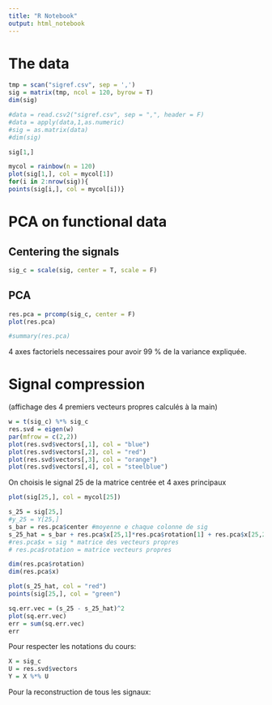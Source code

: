 ---
title: "R Notebook"
output: html_notebook
---

# The data
```{r}
tmp = scan("sigref.csv", sep = ',')
sig = matrix(tmp, ncol = 120, byrow = T)
dim(sig)
```

```{r}
#data = read.csv2("sigref.csv", sep = ",", header = F)
#data = apply(data,1,as.numeric)
#sig = as.matrix(data)
#dim(sig)
```

```{r}
sig[1,]
```

```{r}
mycol = rainbow(n = 120)
plot(sig[1,], col = mycol[1])
for(i in 2:nrow(sig)){
points(sig[i,], col = mycol[i])}
```

# PCA on functional data

## Centering the signals
```{r}
sig_c = scale(sig, center = T, scale = F)
```

## PCA
```{r}
res.pca = prcomp(sig_c, center = F)
plot(res.pca)
```

```{r}
#summary(res.pca)
```
 4 axes factoriels necessaires pour avoir 99 $\%$ de la variance expliquée.
 
# Signal compression

(affichage des 4 premiers vecteurs propres calculés à la main)

```{r}
w = t(sig_c) %*% sig_c
res.svd = eigen(w)
par(mfrow = c(2,2))
plot(res.svd$vectors[,1], col = "blue")
plot(res.svd$vectors[,2], col = "red")
plot(res.svd$vectors[,3], col = "orange")
plot(res.svd$vectors[,4], col = "steelblue")
```

 
 
On choisis le signal 25 de la matrice centrée et 4 axes principaux

```{r}
plot(sig[25,], col = mycol[25])
```


```{r}
s_25 = sig[25,]
#y_25 = Y[25,]
s_bar = res.pca$center #moyenne e chaque colonne de sig
s_25_hat = s_bar + res.pca$x[25,1]*res.pca$rotation[1] + res.pca$x[25,2]*res.pca$rotation[2] + res.pca$x[25,3]*res.pca$rotation[3] + res.pca$x[25,4]*res.pca$rotation[4] 
#res.pca$x = sig * matrice des vecteurs propres
# res.pca$rotation = matrice vecteurs propres
```
```{r}
dim(res.pca$rotation)
dim(res.pca$x)
```

```{r}
plot(s_25_hat, col = "red")
points(sig[25,], col = "green")
```

```{r}
sq.err.vec = (s_25 - s_25_hat)^2
plot(sq.err.vec)
err = sum(sq.err.vec)
err
```
Pour respecter les notations du cours:
 
```{r}
X = sig_c
U = res.svd$vectors
Y = X %*% U
```

Pour la reconstruction de tous les signaux:
```{r}

```




